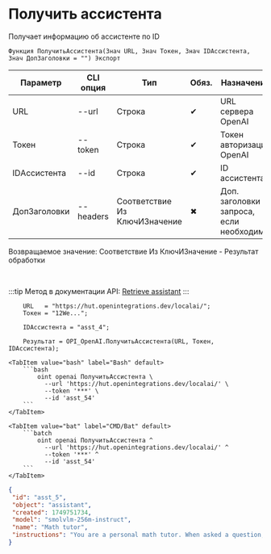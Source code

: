 ﻿---
sidebar_position: 3
description: Получить ассистента и другие функции для работы с OpenAI в Открытом пакете интеграций - бесплатной open-source библиотеке интеграций для 1С:Предприятие 8, OneScript и CLI
keywords: [1C, 1С, 1С:Предприятие, 1С:Предприятие 8.3, API, Интеграция, Сервисы, Обмен, OneScript, CLI, OpenAI]
---


# Получить ассистента
 Получает информацию об ассистенте по ID



`Функция ПолучитьАссистента(Знач URL, Знач Токен, Знач IDАссистента, Знач ДопЗаголовки = "") Экспорт`

  | Параметр | CLI опция | Тип | Обяз. | Назначение |
  |-|-|-|-|-|
  | URL | --url | Строка | &#x2714; | URL сервера OpenAI |
  | Токен | --token | Строка | &#x2714; | Токен авторизации OpenAI |
  | IDАссистента | --id | Строка | &#x2714; | ID ассистента |
  | ДопЗаголовки | --headers | Соответствие Из КлючИЗначение | &#x2716; | Доп. заголовки запроса, если необходимо |

  
  Возвращаемое значение:   Соответствие Из КлючИЗначение - Результат обработки

<br/>

:::tip
Метод в документации API: [Retrieve assistant](https://platform.openai.com/docs/api-reference/assistants/getAssistant)
:::
<br/>



```bsl title="Пример использования для 1С:Предприятие/OneScript"
    URL   = "https://hut.openintegrations.dev/localai/";
    Токен = "12We...";

    IDАссистента = "asst_4";

    Результат = OPI_OpenAI.ПолучитьАссистента(URL, Токен, IDАссистента);
```
    

 <Tabs>
  
    <TabItem value="bash" label="Bash" default>
        ```bash
            oint openai ПолучитьАссистента \
              --url 'https://hut.openintegrations.dev/localai/' \
              --token '***' \
              --id 'asst_54'
        ```
    </TabItem>
  
    <TabItem value="bat" label="CMD/Bat" default>
        ```batch
            oint openai ПолучитьАссистента ^
              --url 'https://hut.openintegrations.dev/localai/' ^
              --token '***' ^
              --id 'asst_54'
        ```
    </TabItem>
</Tabs>


```json title="Результат"
{
 "id": "asst_5",
 "object": "assistant",
 "created": 1749751734,
 "model": "smolvlm-256m-instruct",
 "name": "Math tutor",
 "instructions": "You are a personal math tutor. When asked a question, write and run Python code to answer the question."
}
```
